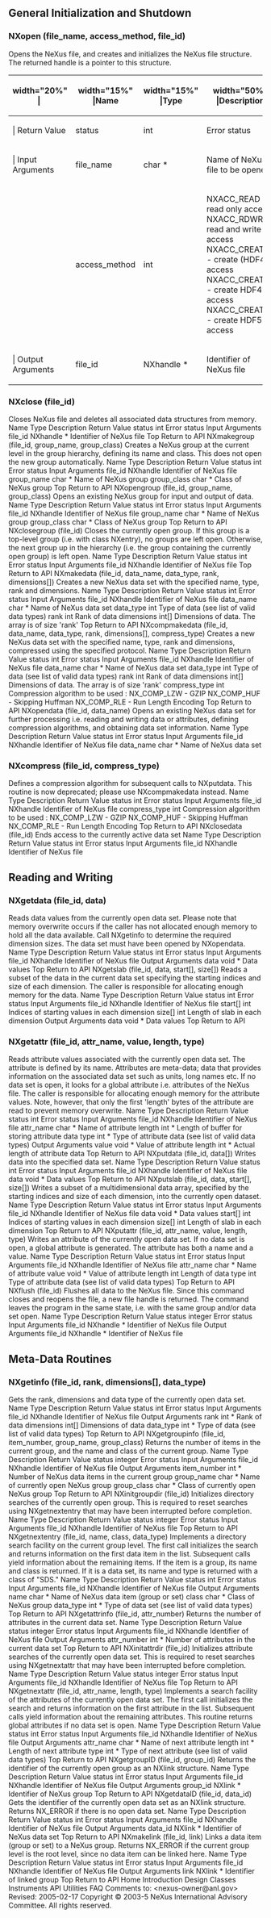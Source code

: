 ==General Initialization and Shutdown==
===NXopen (file_name, access_method, file_id)===
Opens the NeXus file, and creates and initializes the NeXus file structure. The returned handle is a pointer to this structure.
{| {{Tablestyle}}
|-
! {{Headcellstyle}} width="20%" |&nbsp;
! {{Headcellstyle}} width="15%" |Name
! {{Headcellstyle}} width="15%" |Type	
! {{Headcellstyle}} width="50%" |Description
|-
! {{Headcellstyle}} | Return Value
| status
| int
| Error status
|-
! {{Headcellstyle}} | Input Arguments
| file_name
| char *
| Name of NeXus file to be opened
|-
| &nbsp;
| access_method
| int
| NXACC_READ - read only access<br>
NXACC_RDWR - read and write access<br>
NXACC_CREATE - create (HDF4) access<br>
NXACC_CREATE4 - create HDF4 access<br>
NXACC_CREATE5 - create HDF5 access<br>
|-
! {{Headcellstyle}} | Output Arguments
| file_id
| NXhandle *
| Identifier of NeXus file
|}

===NXclose (file_id)===
Closes NeXus file and deletes all associated data structures from memory.
Name	Type	Description
Return Value	 status	 int	 Error status
Input Arguments	 file_id	 NXhandle *	 Identifier of NeXus file
Top Return to API
NXmakegroup (file_id, group_name, group_class)
Creates a NeXus group at the current level in the group hierarchy, defining its name and class. This does not open the new group automatically.
Name	Type	Description
Return Value	 status	 int	 Error status
Input Arguments	 file_id	 NXhandle	 Identifier of NeXus file
group_name	 char *	 Name of NeXus group
group_class	 char *	 Class of NeXus group
Top Return to API
NXopengroup (file_id, group_name, group_class)
Opens an existing NeXus group for input and output of data.
Name	Type	Description
Return Value	 status	 int	 Error status
Input Arguments	 file_id	 NXhandle	 Identifier of NeXus file
group_name	 char *	 Name of NeXus group
group_class	 char *	 Class of NeXus group
Top Return to API
NXclosegroup (file_id)
Closes the currently open group. If this group is a top-level group (i.e. with class NXentry), no groups are left open. Otherwise, the next group up in the hierarchy (i.e. the group containing the currently open group) is left open.
Name	Type	Description
Return Value	 status	 int	 Error status
Input Arguments	 file_id	 NXhandle	 Identifier of NeXus file
Top Return to API
NXmakedata (file_id, data_name, data_type, rank, dimensions[])
Creates a new NeXus data set with the specified name, type, rank and dimensions.
Name	Type	Description
Return Value	 status	 int	 Error status
Input Arguments	 file_id	 NXhandle	 Identifier of NeXus file
data_name	 char *	 Name of NeXus data set
data_type	 int	 Type of data (see list of valid data types)
rank	 int	 Rank of data
dimensions	 int[]	 Dimensions of data. The array is of size 'rank'
Top Return to API
NXcompmakedata (file_id, data_name, data_type, rank, dimensions[], compress_type)
Creates a new NeXus data set with the specified name, type, rank and dimensions, compressed using the specified protocol.
Name	Type	Description
Return Value	 status	 int	 Error status
Input Arguments	 file_id	 NXhandle	 Identifier of NeXus file
data_name	 char *	 Name of NeXus data set
data_type	 int	 Type of data (see list of valid data types)
rank	 int	 Rank of data
dimensions	 int[]	 Dimensions of data. The array is of size 'rank'
compress_type	 int	 Compression algorithm to be used :
NX_COMP_LZW - GZIP
NX_COMP_HUF - Skipping Huffman
NX_COMP_RLE - Run Length Encoding
Top Return to API
NXopendata (file_id, data_name)
Opens an existing NeXus data set for further processing i.e. reading and writing data or attributes, defining compression algorithms, and obtaining data set information.
Name	Type	Description
Return Value	 status	 int	 Error status
Input Arguments	 file_id	 NXhandle	 Identifier of NeXus file
data_name	 char *	 Name of NeXus data set
===NXcompress (file_id, compress_type)===
Defines a compression algorithm for subsequent calls to NXputdata. This routine is now deprecated; please use NXcompmakedata instead.
Name	 Type	 Description
Return Value	 status	 int	 Error status
Input Arguments	 file_id	 NXhandle	 Identifier of NeXus file
compress_type	 int	 Compression algorithm to be used :
NX_COMP_LZW - GZIP
NX_COMP_HUF - Skipping Huffman
NX_COMP_RLE - Run Length Encoding
Top Return to API
NXclosedata (file_id)
Ends access to the currently active data set
Name	Type	Description
Return Value	 status	 int	 Error status
Input Arguments	 file_id	 NXhandle	 Identifier of NeXus file
==Reading and Writing==
===NXgetdata (file_id, data)===
Reads data values from the currently open data set. Please note that memory overwrite occurs if the caller has not allocated enough memory to hold all the data available. Call NXgetinfo to determine the required dimension sizes. The data set must have been opened by NXopendata.
Name	Type	Description
Return Value	 status	 int	 Error status
Input Arguments	 file_id	 NXhandle	 Identifier of NeXus file
Output Arguments	 data	 void *	 Data values
Top Return to API
NXgetslab (file_id, data, start[], size[])
Reads a subset of the data in the current data set specifying the starting indices and size of each dimension. The caller is responsible for allocating enough memory for the data.
Name	Type	Description
Return Value	 status	 int	 Error status
Input Arguments	 file_id	 NXhandle	 Identifier of NeXus file
start[]	 int	 Indices of starting values in each dimension
size[]	 int	 Length of slab in each dimension
Output Arguments	 data	 void *	 Data values
Top Return to API
===NXgetattr (file_id, attr_name, value, length, type)===
Reads attribute values associated with the currently open data set. The attribute is defined by its name. Attributes are meta-data; data that provides information on the associated data set such as units, long names etc. If no data set is open, it looks for a global attribute i.e. attributes of the NeXus file. The caller is responsible for allocating enough memory for the attribute values. Note, however, that only the first 'length' bytes of the attribute are read to prevent memory overwrite.
Name	Type	Description
Return Value	 status	 int	 Error status
Input Arguments	 file_id	 NXhandle	 Identifier of NeXus file
attr_name	 char *	 Name of attribute
length	 int *	 Length of buffer for storing attribute data
type	 int *	 Type of attribute data (see list of valid data types)
Output Arguments	 value	 void *	 Value of attribute
length	 int *	 Actual length of attribute data
Top Return to API
NXputdata (file_id, data[])
Writes data into the specified data set.
Name	Type	Description
Return Value	 status	 int	 Error status
Input Arguments	 file_id	 NXhandle	 Identifier of NeXus file
data	 void *	 Data values
Top Return to API
NXputslab (file_id, data, start[], size[])
Writes a subset of a multidimensional data array, specified by the starting indices and size of each dimension, into the currently open dataset.
Name	Type	Description
Return Value	 status	 int	 Error status
Input Arguments	 file_id	 NXhandle	 Identifier of NeXus file
data	 void *	 Data values
start[]	 int	 Indices of starting values in each dimension
size[]	 int	 Length of slab in each dimension
Top Return to API
NXputattr (file_id, attr_name, value, length, type)
Writes an attribute of the currently open data set. If no data set is open, a global attribute is generated. The attribute has both a name and a value.
Name	Type	Description
Return Value	 status	 int	 Error status
Input Arguments	 file_id	 NXhandle	 Identifier of NeXus file
attr_name	 char *	 Name of attribute
value	 void *	 Value of attribute
length	 int	 Length of data
type	 int	 Type of attribute data (see list of valid data types)
Top Return to API
NXflush (file_id)
Flushes all data to the NeXus file. Since this command closes and reopens the file, a new file handle is returned. The command leaves the program in the same state, i.e. with the same group and/or data set open.
Name	Type	Description
Return Value	 status	 integer	 Error status
Input Arguments	 file_id	 NXhandle *	 Identifier of NeXus file
Output Arguments	 file_id	 NXhandle *	 Identifier of NeXus file
==Meta-Data Routines==
===NXgetinfo (file_id, rank, dimensions[], data_type)===
Gets the rank, dimensions and data type of the currently open data set.
Name	Type	Description
Return Value	 status	 int	 Error status
Input Arguments	 file_id	 NXhandle	 Identifier of NeXus file
Output Arguments	 rank	 int *	 Rank of data
dimensions	 int[]	 Dimensions of data
data_type	 int *	 Type of data (see list of valid data types)
Top Return to API
NXgetgroupinfo (file_id, item_number, group_name, group_class)
Returns the number of items in the current group, and the name and class of the current group.
Name	 Type	 Description
Return Value	 status	 integer	 Error status
Input Arguments	 file_id	 NXhandle	 Identifier of NeXus file
Output Arguments	 item_number	 int *	 Number of NeXus data items in the current group
group_name	 char *	 Name of currently open NeXus group
group_class	 char *	 Class of currently open NeXus group
Top Return to API
NXinitgroupdir (file_id)
Initializes directory searches of the currently open group. This is required to reset searches using NXgetnextentry that may have been interrupted before completion.
Name	 Type	 Description
Return Value	 status	 integer	 Error status
Input Arguments	 file_id	 NXhandle	 Identifier of NeXus file
Top Return to API
NXgetnextentry (file_id, name, class, data_type)
Implements a directory search facility on the current group level. The first call initializes the search and returns information on the first data item in the list. Subsequent calls yield information about the remaining items. If the item is a group, its name and class is returned. If it is a data set, its name and type is returned with a class of "SDS."
Name	Type	Description
Return Value	 status	 int	 Error status
Input Arguments	 file_id	 NXhandle	 Identifier of NeXus file
Output Arguments	 name	 char *	 Name of NeXus data item (group or set)
class	 char *	 Class of NeXus group
data_type	 int *	 Type of data set (see list of valid data types)
Top Return to API
NXgetattrinfo (file_id, attr_number)
Returns the number of attributes in the current data set.
Name	 Type	 Description
Return Value	 status	 integer	 Error status
Input Arguments	 file_id	 NXhandle	 Identifier of NeXus file
Output Arguments	 attr_number	 int *	 Number of attributes in the current data set
Top Return to API
NXinitattrdir (file_id)
Initializes attribute searches of the currently open data set. This is required to reset searches using NXgetnextattr that may have been interrupted before completion.
Name	 Type	 Description
Return Value	 status	 integer	 Error status
Input Arguments	 file_id	 NXhandle	 Identifier of NeXus file
Top Return to API
NXgetnextattr (file_id, attr_name, length, type)
Implements a search facility of the attributes of the currently open data set. The first call initializes the search and returns information on the first attribute in the list. Subsequent calls yield information about the remaining attributes. This routine returns global attributes if no data set is open.
Name	Type	Description
Return Value	 status	 int	 Error status
Input Arguments	 file_id	 NXhandle	 Identifier of NeXus file
Output Arguments	 attr_name	 char *	 Name of next attribute
length	 int *	 Length of next attribute
type	 int *	 Type of next attribute (see list of valid data types)
Top Return to API
NXgetgroupID (file_id, group_id)
Returns the identifier of the currently open group as an NXlink structure.
Name	Type	Description
Return Value	 status	 int	 Error status
Input Arguments	 file_id	 NXhandle	 Identifier of NeXus file
Output Arguments	 group_id	 NXlink *	 Identifier of NeXus group
Top Return to API
NXgetdataID (file_id, data_id)
Gets the identifier of the currently open data set as an NXlink structure. Returns NX_ERROR if there is no open data set.
Name	Type	Description
Return Value	 status	 int	 Error status
Input Arguments	 file_id	 NXhandle	 Identifier of NeXus file
Output Arguments	 data_id	 NXlink *	 Identifier of NeXus data set
Top Return to API
NXmakelink (file_id, link)
Links a data item (group or set) to a NeXus group. Returns NX_ERROR if the current group level is the root level, since no data item can be linked here.
Name	Type	Description
Return Value	 status	 int	 Error status
Input Arguments	 file_id	 NXhandle	 Identifier of NeXus file
Output Arguments	 link	 NXlink *	 Identifier of linked group
Top Return to API
Home Introduction Design Classes Instruments API Utilities FAQ
Comments to: <nexus-owner@anl.gov>
Revised: 2005-02-17 
Copyright © 2003-5 NeXus International Advisory Committee. All rights reserved.